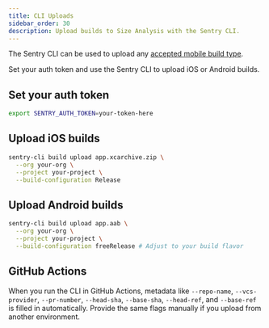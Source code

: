 ```yaml
---
title: CLI Uploads
sidebar_order: 30
description: Upload builds to Size Analysis with the Sentry CLI.
---
```


The Sentry CLI can be used to upload any [accepted mobile build type](/product/size-analysis/uploading-builds/#supported-build-formats).

Set your auth token and use the Sentry CLI to upload iOS or Android builds.

## Set your auth token

```bash
export SENTRY_AUTH_TOKEN=your-token-here
```

## Upload iOS builds

```bash
sentry-cli build upload app.xcarchive.zip \
  --org your-org \
  --project your-project \
  --build-configuration Release
```

## Upload Android builds

```bash
sentry-cli build upload app.aab \
  --org your-org \
  --project your-project \
  --build-configuration freeRelease # Adjust to your build flavor
```

## GitHub Actions

When you run the CLI in GitHub Actions, metadata like `--repo-name`, `--vcs-provider`, `--pr-number`, `--head-sha`, `--base-sha`, `--head-ref`, and `--base-ref` is filled in automatically. Provide the same flags manually if you upload from another environment.
